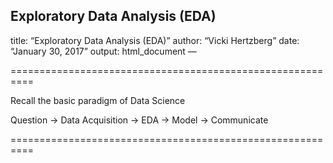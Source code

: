 Exploratory Data Analysis (EDA)
---
title: "Exploratory Data Analysis (EDA)"
author: "Vicki Hertzberg"
date: "January 30, 2017"
output: html_document
---

==========================================================

Recall the basic paradigm of Data Science

Question -> Data Acquisition -> EDA -> Model -> Communicate

==========================================================